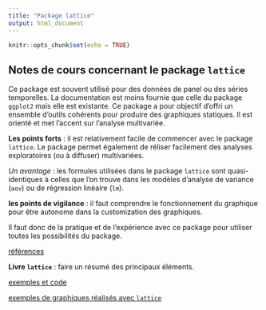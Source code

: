 ```yaml
---
title: "Package lattice"
output: html_document
---
```


```r
knitr::opts_chunk$set(echo = TRUE)
```

## Notes de cours concernant le package `lattice`

Ce package est souvent utilis&eacute; pour des donn&eacute;es de panel ou des s&eacute;ries temporelles. La documentation est moins fournie que celle du package `ggplot2` mais elle est existante. 
Ce package a pour objectif d'offri un ensemble d'outils cohérents pour produire des graphiques statiques. Il est orienté et met l'accent sur l'analyse multivari&eacute;e.

**Les points forts** : il est relativement facile de commencer avec le package `lattice`. 
Le package permet également de r&eacute;liser facilement des analyses exploratoires (ou &agrave; diffuser) multivari&eacute;es.

*Un avantage* : les formules utilis&eacute;es dans le package `lattice` sont quasi-identiques &agrave; celles que l'on trouve dans les mod&egrave;les d'analyse de variance (`aov`) ou de r&eacute;gression lin&eacute;aire (`lm`).

**les points de vigilance** : il faut comprendre le fonctionnement du graphique pour &ecirc;tre autonome dans la customization des graphiques.

Il faut donc de la pratique et de l'exp&eacute;rience avec ce package pour utiliser toutes les possibilit&eacute;s du package.

[références](http://lmdvr.r-forge.r-project.org/)

**Livre `lattice`** : faire un r&eacute;sum&eacute; des principaux &eacute;l&eacute;ments. 

[exemples et code](http://lmdvr.r-forge.r-project.org/figures/figures.html)

[exemples de graphiques r&eacute;alis&eacute;s avec `lattice`](https://procomun.wordpress.com/2015/04/14/mapping-flows-in-r-with-data-table-and-lattice/)

 
